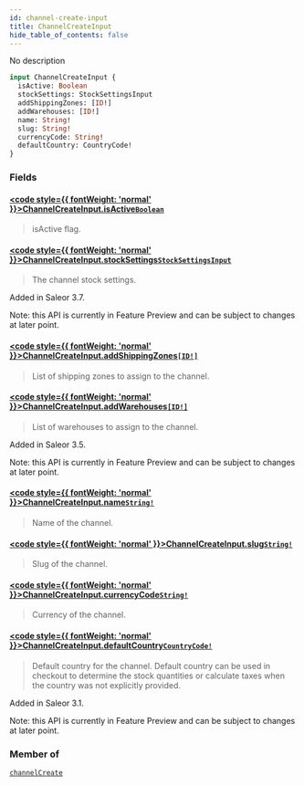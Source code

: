 ```yaml
---
id: channel-create-input
title: ChannelCreateInput
hide_table_of_contents: false
---
```








No description

```graphql
input ChannelCreateInput {
  isActive: Boolean
  stockSettings: StockSettingsInput
  addShippingZones: [ID!]
  addWarehouses: [ID!]
  name: String!
  slug: String!
  currencyCode: String!
  defaultCountry: CountryCode!
}
```


### Fields

#### [<code style={{ fontWeight: 'normal' }}>ChannelCreateInput.<b>isActive</b></code>](#)<Bullet />[`Boolean`](../../../developer/api-reference/scalars/boolean) <Badge class="secondary" text="scalar"/>
> isActive flag.
> 

#### [<code style={{ fontWeight: 'normal' }}>ChannelCreateInput.<b>stockSettings</b></code>](#)<Bullet />[`StockSettingsInput`](../../../developer/api-reference/inputs/stock-settings-input) <Badge class="secondary" text="input"/>
> The channel stock settings.

Added in Saleor 3.7.

Note: this API is currently in Feature Preview and can be subject to changes at later point.
> 

#### [<code style={{ fontWeight: 'normal' }}>ChannelCreateInput.<b>addShippingZones</b></code>](#)<Bullet />[`[ID!]`](../../../developer/api-reference/scalars/id) <Badge class="secondary" text="list"/> <Badge class="secondary" text="scalar"/>
> List of shipping zones to assign to the channel.
> 

#### [<code style={{ fontWeight: 'normal' }}>ChannelCreateInput.<b>addWarehouses</b></code>](#)<Bullet />[`[ID!]`](../../../developer/api-reference/scalars/id) <Badge class="secondary" text="list"/> <Badge class="secondary" text="scalar"/>
> List of warehouses to assign to the channel.

Added in Saleor 3.5.

Note: this API is currently in Feature Preview and can be subject to changes at later point.
> 

#### [<code style={{ fontWeight: 'normal' }}>ChannelCreateInput.<b>name</b></code>](#)<Bullet />[`String!`](../../../developer/api-reference/scalars/string) <Badge class="secondary" text="non-null"/> <Badge class="secondary" text="scalar"/>
> Name of the channel.
> 

#### [<code style={{ fontWeight: 'normal' }}>ChannelCreateInput.<b>slug</b></code>](#)<Bullet />[`String!`](../../../developer/api-reference/scalars/string) <Badge class="secondary" text="non-null"/> <Badge class="secondary" text="scalar"/>
> Slug of the channel.
> 

#### [<code style={{ fontWeight: 'normal' }}>ChannelCreateInput.<b>currencyCode</b></code>](#)<Bullet />[`String!`](../../../developer/api-reference/scalars/string) <Badge class="secondary" text="non-null"/> <Badge class="secondary" text="scalar"/>
> Currency of the channel.
> 

#### [<code style={{ fontWeight: 'normal' }}>ChannelCreateInput.<b>defaultCountry</b></code>](#)<Bullet />[`CountryCode!`](../../../developer/api-reference/enums/country-code) <Badge class="secondary" text="non-null"/> <Badge class="secondary" text="enum"/>
> Default country for the channel. Default country can be used in checkout to determine the stock quantities or calculate taxes when the country was not explicitly provided.

Added in Saleor 3.1.

Note: this API is currently in Feature Preview and can be subject to changes at later point.
> 



### Member of

[`channelCreate`](../../../developer/api-reference/mutations/channel-create)  <Badge class="secondary" text="mutation"/>



